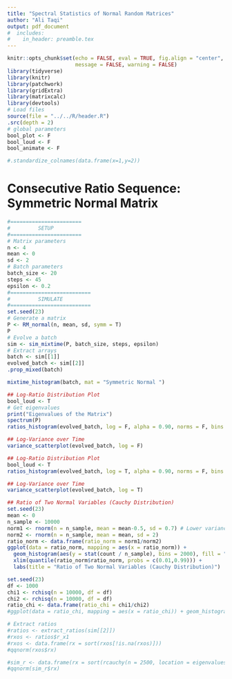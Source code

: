 ```yaml
---
title: "Spectral Statistics of Normal Random Matrices"
author: "Ali Taqi"
output: pdf_document
#  includes: 
#    in_header: preamble.tex
---
```


```r
knitr::opts_chunk$set(echo = FALSE, eval = TRUE, fig.align = "center", 
                      message = FALSE, warning = FALSE)
library(tidyverse)
library(knitr)
library(patchwork)
library(gridExtra)
library(matrixcalc)
library(devtools)
# Load files
source(file = "../../R/header.R")
.src(depth = 2)
# global parameters
bool_plot <- F
bool_loud <- F
bool_animate <- F
```

```r
#.standardize_colnames(data.frame(x=1,y=2))
```


# Consecutive Ratio Sequence: Symmetric Normal Matrix

```r
#=======================
#         SETUP 
#=======================
# Matrix parameters
n <- 4
mean <- 0
sd <- 2
# Batch parameters
batch_size <- 20
steps <- 45
epsilon <- 0.2
#==========================
#         SIMULATE 
#==========================
set.seed(23)
# Generate a matrix
P <- RM_normal(n, mean, sd, symm = T)
P
# Evolve a batch
sim <- sim_mixtime(P, batch_size, steps, epsilon)
# Extract arrays
batch <- sim[[1]]
evolved_batch <- sim[[2]]
.prop_mixed(batch)
```

\medskip
\medskip
\medskip

```r
mixtime_histogram(batch, mat = "Symmetric Normal ")
```

\newpage

```r
## Log-Ratio Distribution Plot
bool_loud <- T
# Get eigenvalues
print("Eigenvalues of the Matrix")
spectrum(P)
ratios_histogram(evolved_batch, log = F, alpha = 0.90, norms = F, bins = 200)
```

```r
## Log-Variance over Time
variance_scatterplot(evolved_batch, log = F)
```

\newpage

```r
## Log-Ratio Distribution Plot
bool_loud <- T
ratios_histogram(evolved_batch, log = T, alpha = 0.90, norms = F, bins = 200)
```

```r
## Log-Variance over Time
variance_scatterplot(evolved_batch, log = T)
```

\newpage

```r
## Ratio of Two Normal Variables (Cauchy Distribution)
set.seed(23)
mean <- 0
n_sample <- 10000
norm1 <- rnorm(n = n_sample, mean = mean-0.5, sd = 0.7) # Lower variance
norm2 <- rnorm(n = n_sample, mean = mean, sd = 2)
ratio_norm <- data.frame(ratio_norm = norm1/norm2)
ggplot(data = ratio_norm, mapping = aes(x = ratio_norm)) + 
  geom_histogram(aes(y = stat(count / n_sample), bins = 2000), fill = "darkorchid2") +
  xlim(quantile(ratio_norm$ratio_norm, probs = c(0.01,0.99))) +
  labs(title = "Ratio of Two Normal Variables (Cauchy Distribution)")
```

```r
set.seed(23)
df <- 1000
chi1 <- rchisq(n = 10000, df = df)
chi2 <- rchisq(n = 10000, df = df)
ratio_chi <- data.frame(ratio_chi = chi1/chi2)
#ggplot(data = ratio_chi, mapping = aes(x = ratio_chi)) + geom_histogram(bins = 100)
```

```r
# Extract ratios
#ratios <- extract_ratios(sim[[2]])
#rxos <- ratios$r_x1
#rxos <- data.frame(rx = sort(rxos[!is.na(rxos)]))
#qqnorm(rxos$rx)
```

```r
#sim_r <- data.frame(rx = sort(rcauchy(n = 2500, location = eigenvalues[1], scale = 2)))
#qqnorm(sim_r$rx)
```




